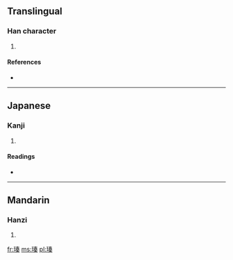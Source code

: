 ==Translingual==

===Han character===
{{Han char|rn=96|rad=玉|as=10|sn=14|four=1519<sub>4</sub>|canj=一土手大木 (MGQKD), X一土手大 (XMGQK)}}

# {{defn|Han|sort=玉10}}

====References====
* {{Han ref|kx=0739.050|dkj=21153|hdz=21130.050|uh=7467|ud=29799|bh=E2D3|bd=58067}}

----

==Japanese==

===Kanji===
{{ja-kanji|grade=|rs=玉10}}

# {{defn|Japanese|sort=玉10}}

====Readings====
* {{ja-readings|on=[[しん]] (shin)|kun=[[たま]] (tama)|nanori=}}

----

==Mandarin==

===Hanzi===
{{cmn-hanzi|pin=[[jīn]] ([[jin1]])|wg=chin<sup>1</sup>}}

# {{defn|Mandarin|sort=玉10}}

[[fr:瑧]]
[[ms:瑧]]
[[pl:瑧]]